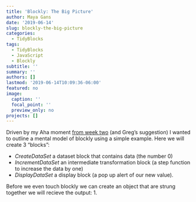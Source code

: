 ```yaml
---
title: 'Blockly: The Big Picture'
author: Maya Gans
date: '2019-06-14'
slug: blockly-the-big-picture
categories:
  - TidyBlocks
tags:
  - TidyBlocks
  - JavaScript
  - Blockly
subtitle: ''
summary: ''
authors: []
lastmod: '2019-06-14T10:09:36-06:00'
featured: no
image:
  caption: ''
  focal_point: ''
  preview_only: no
projects: []
---
```


Driven by my Aha moment [from week two](/post/2019/week-2-humble-pie/) (and Greg's suggestion) I wanted to outline a mental model of blockly using a simple example. Here we will create 3 "blocks":

* *CreateDataSet* a dataset block that contains data (the number 0)
* *IncrementDataSet* an intermediate transformation block (a step function to increase the data by one)
* *DisplayDataSet* a display block (a pop up alert of our new value).

Before we even touch blockly we can create an object that   are strung together we will recieve the output: 1.

```js
```

